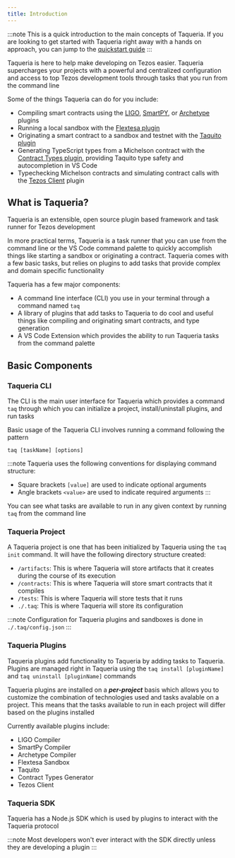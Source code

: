 ```yaml
---
title: Introduction
---
```



<!-- 
content-type: getting started
audience: crypto literate readers and developers looking to USE Taqueria (rather than build on it)

goal: to get the main concepts accross to the in 3 mins or less without losing non-technical folk
purpose: help the user understand what Taqueria is, what it does, and how to proceed

- what are the things a totally green user needs to know to understand Taqueria?
- what can Taqueria do for the user?
- what are the high level concepts you need to know about how to install and use taqueria?
- what is the MINIMAL amount of detail necessary in this document?
 -->

:::note
This is a quick introduction to the main concepts of Taqueria. If you are looking to get started with Taqueria right away with a hands on approach, you can jump to the [quickstart guide](/docs/getting-started/quickstart/) 
:::

Taqueria is here to help make developing on Tezos easier. Taqueria supercharges your projects with a powerful and centralized configuration and access to top Tezos development tools through tasks that you run from the command line

Some of the things Taqueria can do for you include:
- Compiling smart contracts using the [LIGO](/docs/plugins/plugin-ligo/), [SmartPY](/docs/plugins/plugin-smartpy/), or [Archetype](/docs/plugins/plugin-archetype/) plugins
- Running a local sandbox with the [Flextesa plugin](/docs/plugins/plugin-flextesa/)
- Originating a smart contract to a sandbox and testnet with the [Taquito plugin](/docs/plugins/plugin-taquito/)
- Generating TypeScript types from a Michelson contract with the [Contract Types plugin](/docs/plugins/plugin-contract-types/), providing Taquito type safety and autocompletion in VS Code
- Typechecking Michelson contracts and simulating contract calls with the [Tezos Client](/docs/plugins/plugin-tezos-client/) plugin

## What is Taqueria?

Taqueria is an extensible, open source plugin based framework and task runner for Tezos development

In more practical terms, Taqueria is a task runner that you can use from the command line or the VS Code command palette to quickly accomplish things like starting a sandbox or originating a contract. Taqueria comes with a few basic tasks, but relies on plugins to add tasks that provide complex and domain specific functionality

Taqueria has a few major components:
 - A command line interface (CLI) you use in your terminal through a command named `taq`
 - A library of plugins that add tasks to Taqueria to do cool and useful things like compiling and originating smart contracts, and type generation
 - A VS Code Extension which provides the ability to run Taqueria tasks from the command palette

## Basic Components

### Taqueria CLI

The CLI is the main user interface for Taqueria which provides a command `taq` through which you can initialize a project, install/uninstall plugins, and run tasks

Basic usage of the Taqueria CLI involves running a command following the pattern 
```shell
taq [taskName] [options]
```

:::note
Taqueria uses the following conventions for displaying command structure:
- Square brackets `[value]` are  used to indicate optional arguments
- Angle brackets `<value>` are used to indicate required arguments
:::

You can see what tasks are available to run in any given context by running `taq` from the command line

### Taqueria Project

A Taqueria project is one that has been initialized by Taqueria using the `taq init` command. It will have the following directory structure created:
- `/artifacts`: This is where Taqueria will store artifacts that it creates during the course of its execution
- `/contracts`: This is where Taqueria will store smart contracts that it compiles
- `/tests`: This is where Taqueria will store tests that it runs 
- `./.taq`: This is where Taqueria will store its configuration

:::note
Configuration for Taqueria plugins and sandboxes is done in `./.taq/config.json`
:::

### Taqueria Plugins

Taqueria plugins add functionality to Taqueria by adding tasks to Taqueria. Plugins are managed right in Taqueria using the `taq install [pluginName]` and `taq uninstall [pluginName]` commands

Taqueria plugins are installed on a ***per-project*** basis which allows you to customize the combination of technologies used and tasks avalable on a project. This means that the tasks available to run in each project will differ based on the plugins installed

Currently available plugins include:
- LIGO Compiler
- SmartPy Compiler
- Archetype Compiler
- Flextesa Sandbox
- Taquito 
- Contract Types Generator
- Tezos Client

### Taqueria SDK

Taqueria has a Node.js SDK which is used by plugins to interact with the Taqueria protocol

:::note
Most developers won't ever interact with the SDK directly unless they are developing a plugin
:::